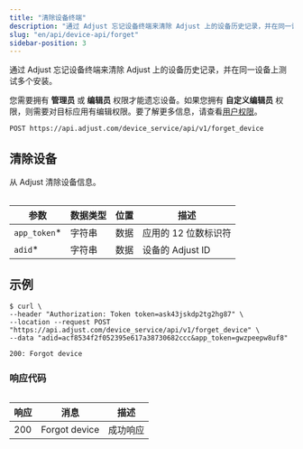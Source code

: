 ```yaml
---
title: "清除设备终端"
description: "通过 Adjust 忘记设备终端来清除 Adjust 上的设备历史记录，并在同一设备上测试多个安装。"
slug: "en/api/device-api/forget"
sidebar-position: 3
---
```

通过 Adjust 忘记设备终端来清除 Adjust 上的设备历史记录，并在同一设备上测试多个安装。
<callout type="seealso" title="操作前须知"> 

您需要拥有 **管理员** 或 **编辑员** 权限才能遗忘设备。如果您拥有 **自定义编辑员** 权限，则需要对目标应用有编辑权限。要了解更多信息，请查看[用户权限](https://help.adjust.com/en/article/users)。
</Callout> 

```http
POST https://api.adjust.com/device_service/api/v1/forget_device
```

清除设备
----

从 Adjust 清除设备信息。
<table> 

|       参数       | 数据类型 | 位置 |      描述       |
|----------------|------|----|---------------|
| `app_token`\* | 字符串  | 数据 | 应用的 12 位数标识符  |
| `adid`\*      | 字符串  | 数据 | 设备的 Adjust ID |

</Table> 

示例
---

```console
$ curl \
--header "Authorization: Token token=ask43jskdp2tg2hg87" \
--location --request POST "https://api.adjust.com/device_service/api/v1/forget_device" \
--data "adid=acf8534f2f052395e617a38730682ccc&app_token=gwzpeepw8uf8"
```

```http
200: Forgot device
```

### 响应代码

<table> 

| 响应  |      消息       |  描述  |
|-----|---------------|------|
| 200 | Forgot device | 成功响应 |

</Table>

